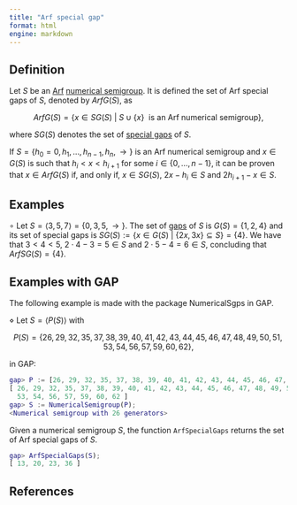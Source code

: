 ```yaml
---
title: "Arf special gap"
format: html
engine: markdown
---
```


<!-- Irreducibility_of_Arf_NS -->

## Definition

Let $S$ be an [Arf](../Families-NS/Arf-semigroup.qmd) [numerical semigroup](Numerical-semigroup.qmd). It is defined the set of Arf special gaps of $S$, denoted by $ArfG(S)$, as

$$
ArfG(S) = \{x \in SG(S) ~ | ~ S \cup \{x\} ~~ \text{is an Arf numerical semigroup}\},
$$

where $SG(S)$ denotes the set of [special gaps](Special-gap.qmd) of $S$.

If $S = \{h_0 = 0, h_1, \ldots, h_{n-1}, h_n, \rightarrow\}$ is an Arf numerical semigroup and $x \in G(S)$ is such that $h_i < x < h_{i+1}$ for some $i \in \{0, \ldots, n-1\}$, it can be proven that $x \in ArfG(S)$ if, and only if, $x \in SG(S)$, $2x - h_i \in S$ and $2h_{i+1} - x \in S$.

## Examples

$\circ$ Let $S = \langle 3, 5, 7 \rangle = \{0, 3, 5, \rightarrow\}$. The set of [gaps](Gap.qmd) of $S$ is $G(S) = \{1, 2, 4\}$ and its set of special gaps is $SG(S) := \{x \in G(S) ~ | ~ \{2x, 3x\} \subseteq S\} = \{4\}$. We have that $3 < 4 < 5$, $2 \cdot 4 - 3 = 5 \in S$ and $2 \cdot 5 - 4 = 6 \in S$, concluding that $ArfSG(S) = \{4\}$.

## Examples with GAP

The following example is made with the package NumericalSgps in GAP.

$\diamond$ Let $S = \langle P(S) \rangle$ with

$$
P(S) = \{26, 29, 32, 35, 37, 38, 39, 40, 41, 42, 43, 44, 45, 46, 47, 48, 49, 50, 51, 53, 54, 56, 57, 59, 60, 62\},
$$

in GAP:

``` gap
gap> P := [26, 29, 32, 35, 37, 38, 39, 40, 41, 42, 43, 44, 45, 46, 47, 48, 49, 50, 51, 53, 54, 56, 57, 59, 60, 62];
[ 26, 29, 32, 35, 37, 38, 39, 40, 41, 42, 43, 44, 45, 46, 47, 48, 49, 50, 51,
  53, 54, 56, 57, 59, 60, 62 ]
gap> S := NumericalSemigroup(P);
<Numerical semigroup with 26 generators>
```

Given a numerical semigroup $S$, the function `ArfSpecialGaps` returns the set of Arf special gaps of $S$.

``` gap
gap> ArfSpecialGaps(S);
[ 13, 20, 23, 36 ]
```

## References
